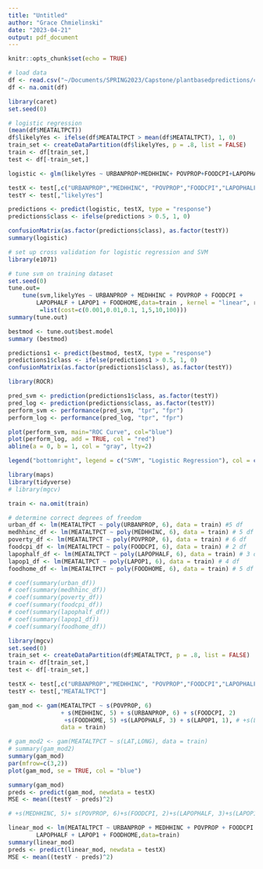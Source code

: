 ```yaml
---
title: "Untitled"
author: "Grace Chmielinski"
date: "2023-04-21"
output: pdf_document
---
```


```r
knitr::opts_chunk$set(echo = TRUE)
```

```r
# load data
df <- read.csv("~/Documents/SPRING2023/Capstone/plantbasedpredictions/clean.csv")
df <- na.omit(df)
```

```r
library(caret)
set.seed(0)

# logistic regression
(mean(df$MEATALTPCT))
df$likelyYes <- ifelse(df$MEATALTPCT > mean(df$MEATALTPCT), 1, 0)
train_set <- createDataPartition(df$likelyYes, p = .8, list = FALSE)
train <- df[train_set,]
test <- df[-train_set,]

logistic <- glm(likelyYes ~ URBANPROP+MEDHHINC+ POVPROP+FOODCPI+LAPOPHALF+LAPOP1+FOODHOME, data = train, family = "binomial")

testX <- test[,c("URBANPROP","MEDHHINC", "POVPROP","FOODCPI","LAPOPHALF","LAPOP1","FOODHOME")]
testY <- test[,"likelyYes"]

predictions <- predict(logistic, testX, type = "response")
predictions$class <- ifelse(predictions > 0.5, 1, 0)

confusionMatrix(as.factor(predictions$class), as.factor(testY))
summary(logistic)
```

```r
# set up cross validation for logistic regression and SVM
library(e1071)

# tune svm on training dataset
set.seed(0)
tune.out=
    tune(svm,likelyYes ~ URBANPROP + MEDHHINC + POVPROP + FOODCPI + 
        LAPOPHALF + LAPOP1 + FOODHOME,data=train , kernel = "linear", ranges
         =list(cost=c(0.001,0.01,0.1, 1,5,10,100)))
summary(tune.out)

bestmod <- tune.out$best.model
summary (bestmod)

predictions1 <- predict(bestmod, testX, type = "response")
predictions1$class <- ifelse(predictions1 > 0.5, 1, 0)
confusionMatrix(as.factor(predictions1$class), as.factor(testY))
```

```r
library(ROCR)

pred_svm <- prediction(predictions1$class, as.factor(testY))
pred_log <- prediction(predictions$class, as.factor(testY))
perform_svm <- performance(pred_svm, "tpr", "fpr")
perform_log <- performance(pred_log, "tpr", "fpr")

plot(perform_svm, main="ROC Curve", col="blue")
plot(perform_log, add = TRUE, col = "red")
abline(a = 0, b = 1, col = "gray", lty=2)

legend("bottomright", legend = c("SVM", "Logistic Regression"), col = c("blue", "red"), lwd = 2)
```

```r
library(maps) 
library(tidyverse) 
# library(mgcv)

train <- na.omit(train)

# determine correct degrees of freedom 
urban_df <- lm(MEATALTPCT ~ poly(URBANPROP, 6), data = train) #5 df
medhhinc_df <- lm(MEATALTPCT ~ poly(MEDHHINC, 6), data = train) # 5 df
poverty_df <- lm(MEATALTPCT ~ poly(POVPROP, 6), data = train) # 6 df
foodcpi_df <- lm(MEATALTPCT ~ poly(FOODCPI, 6), data = train) # 2 df
lapophalf_df <- lm(MEATALTPCT ~ poly(LAPOPHALF, 6), data = train) # 3 df
lapop1_df <- lm(MEATALTPCT ~ poly(LAPOP1, 6), data = train) # 4 df
foodhome_df <- lm(MEATALTPCT ~ poly(FOODHOME, 6), data = train) # 5 df

# coef(summary(urban_df))
# coef(summary(medhhinc_df))
# coef(summary(poverty_df))
# coef(summary(foodcpi_df))
# coef(summary(lapophalf_df))
# coef(summary(lapop1_df))
# coef(summary(foodhome_df))
```

```r
library(mgcv)
set.seed(0)
train_set <- createDataPartition(df$MEATALTPCT, p = .8, list = FALSE)
train <- df[train_set,]
test <- df[-train_set,]

testX <- test[,c("URBANPROP","MEDHHINC", "POVPROP","FOODCPI","LAPOPHALF","LAPOP1","FOODHOME")]
testY <- test[,"MEATALTPCT"]

gam_mod <- gam(MEATALTPCT ~ s(POVPROP, 6)
               + s(MEDHHINC, 5) + s(URBANPROP, 6) + s(FOODCPI, 2)
                +s(FOODHOME, 5) +s(LAPOPHALF, 3) + s(LAPOP1, 1), # +s(LONG,LAT),
               data = train)

# gam_mod2 <- gam(MEATALTPCT ~ s(LAT,LONG), data = train)
# summary(gam_mod2)
summary(gam_mod)
par(mfrow=c(3,2))
plot(gam_mod, se = TRUE, col = "blue")

summary(gam_mod)
preds <- predict(gam_mod, newdata = testX)
MSE <- mean((testY - preds)^2)

# +s(MEDHHINC, 5)+ s(POVPROP, 6)+s(FOODCPI, 2)+s(LAPOPHALF, 3)+s(LAPOP1, 1)+s(FOODHOME, 5)+s(LAT,LONG)
```

```r
linear_mod <- lm(MEATALTPCT ~ URBANPROP + MEDHHINC + POVPROP + FOODCPI + 
        LAPOPHALF + LAPOP1 + FOODHOME,data=train)
summary(linear_mod)
preds <- predict(linear_mod, newdata = testX)
MSE <- mean((testY - preds)^2)
```

